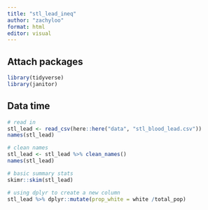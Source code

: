 ```yaml
---
title: "stl_lead_ineq"
author: "zachyloo"
format: html
editor: visual
---
```


## Attach packages
```r
library(tidyverse)
library(janitor)
```

## Data time
```r
# read in 
stl_lead <- read_csv(here::here("data", "stl_blood_lead.csv"))
names(stl_lead)

# clean names
stl_lead <- stl_lead %>% clean_names()
names(stl_lead)

# basic summary stats
skimr::skim(stl_lead)
```

```r
# using dplyr to create a new column
stl_lead %>% dplyr::mutate(prop_white = white /total_pop)
```


